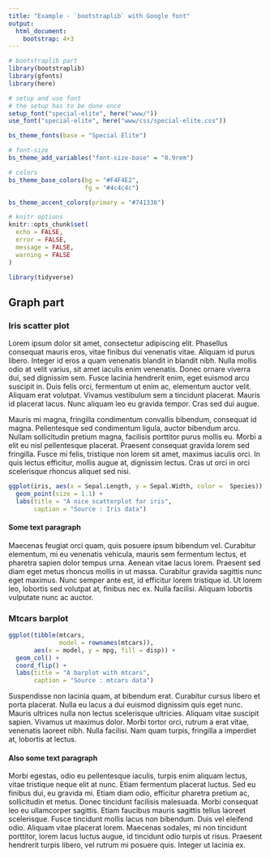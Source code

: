 ```yaml
---
title: "Example - `bootstraplib` with Google font"
output: 
  html_document:
    bootstrap: 4+3
---
```


```r
# bootstraplib part
library(bootstraplib)
library(gfonts)
library(here)

# setup and use font
# the setup has to be done once
setup_font("special-elite", here("www/"))
use_font("special-elite", here("www/css/special-elite.css"))

bs_theme_fonts(base = "Special Elite")

# font-size
bs_theme_add_variables("font-size-base" = "0.9rem")

# colors
bs_theme_base_colors(bg = "#F4F4E2",
                     fg = "#4c4c4c")

bs_theme_accent_colors(primary = "#741336")

# knitr options
knitr::opts_chunk$set(
  echo = FALSE,
  error = FALSE,
  message = FALSE,
  warning = FALSE
)
```

```r
library(tidyverse)
```

## Graph part

### Iris scatter plot

Lorem ipsum dolor sit amet, consectetur adipiscing elit. Phasellus consequat mauris eros, vitae finibus dui venenatis vitae. Aliquam id purus libero. Integer id eros a quam venenatis blandit in blandit nibh. Nulla mollis odio at velit varius, sit amet iaculis enim venenatis. Donec ornare viverra dui, sed dignissim sem. Fusce lacinia hendrerit enim, eget euismod arcu suscipit in. Duis felis orci, fermentum ut enim ac, elementum auctor velit. Aliquam erat volutpat. Vivamus vestibulum sem a tincidunt placerat. Mauris id placerat lacus. Nunc aliquam leo eu gravida tempor. Cras sed dui augue.

Mauris mi magna, fringilla condimentum convallis bibendum, consequat id magna. Pellentesque sed condimentum ligula, auctor bibendum arcu. Nullam sollicitudin pretium magna, facilisis porttitor purus mollis eu. Morbi a elit eu nisl pellentesque placerat. Praesent consequat gravida lorem sed fringilla. Fusce mi felis, tristique non lorem sit amet, maximus iaculis orci. In quis lectus efficitur, mollis augue at, dignissim lectus. Cras ut orci in orci scelerisque rhoncus aliquet sed nisi. 

```r
ggplot(iris, aes(x = Sepal.Length, y = Sepal.Width, color =  Species)) +
  geom_point(size = 1.1) +
  labs(title = "A nice scatterplot for iris",
       caption = "Source : Iris data")
```

#### Some text paragraph

Maecenas feugiat orci quam, quis posuere ipsum bibendum vel. Curabitur elementum, mi eu venenatis vehicula, mauris sem fermentum lectus, et pharetra sapien dolor tempus urna. Aenean vitae lacus lorem. Praesent sed diam eget metus rhoncus mollis in ut massa. Curabitur gravida sagittis nunc eget maximus. Nunc semper ante est, id efficitur lorem tristique id. Ut lorem leo, lobortis sed volutpat at, finibus nec ex. Nulla facilisi. Aliquam lobortis vulputate nunc ac auctor. 

### Mtcars barplot

```r
ggplot(tibble(mtcars,
              model = rownames(mtcars)),
       aes(x = model, y = mpg, fill = disp)) +
  geom_col() +
  coord_flip() +
  labs(title = "A barplot with mtcars",
       caption = "Source : mtcars data")
```

Suspendisse non lacinia quam, at bibendum erat. Curabitur cursus libero et porta placerat. Nulla eu lacus a dui euismod dignissim quis eget nunc. Mauris ultrices nulla non lectus scelerisque ultricies. Aliquam vitae suscipit sapien. Vivamus ut maximus dolor. Morbi tortor orci, rutrum a erat vitae, venenatis laoreet nibh. Nulla facilisi. Nam quam turpis, fringilla a imperdiet at, lobortis at lectus.

#### Also some text paragraph

Morbi egestas, odio eu pellentesque iaculis, turpis enim aliquam lectus, vitae tristique neque elit at nunc. Etiam fermentum placerat luctus. Sed eu finibus dui, eu gravida mi. Etiam diam odio, efficitur pharetra pretium ac, sollicitudin et metus. Donec tincidunt facilisis malesuada. Morbi consequat leo eu ullamcorper sagittis. Etiam faucibus mauris sagittis tellus laoreet scelerisque. Fusce tincidunt mollis lacus non bibendum. Duis vel eleifend odio. Aliquam vitae placerat lorem. Maecenas sodales, mi non tincidunt porttitor, lorem lacus luctus augue, id tincidunt odio turpis ut risus. Praesent hendrerit turpis libero, vel rutrum mi posuere quis. Integer ut lacinia ex. 
